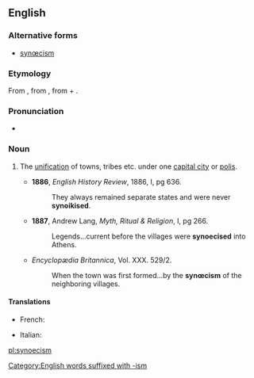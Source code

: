 ==English==

===Alternative forms===
* [[synœcism]]

===Etymology===
From {{etyl|grc|en}} {{term|συνοικισμός|lang=grc}}, from {{term|συνοικίζειν||to make live with, to unite under one city|lang=grc}}, from {{term|σύν||together|lang=grc}} + {{term|οἰκίζειν||to colonise|lang=grc}}.

===Pronunciation===
* {{IPA|/sɪˈniːsɪzəm/}}

===Noun===
{{en-noun}}

# {{context|Ancient Greece|lang=en}} The [[unification]] of towns, tribes etc. under one [[capital city]] or [[polis]].
#* '''1886''', ''English History Review'', 1886, I, pg 636.
#*: They always remained separate states and were never '''synoikised'''.
#* '''1887''', Andrew Lang, ''Myth, Ritual & Religion'', I, pg 266.
#*: Legends...current before the villages were '''synoecised''' into Athens.
#* {{rfdate}} ''Encyclopædia Britannica'', Vol. XXX. 529/2.
#*: When the town was first formed...by the '''synœcism''' of the neighboring villages.

====Translations====
{{trans-top|unification under one capital city}}
* French: {{t+|fr|synœcisme|m}}
{{trans-mid}}
* Italian: {{t|it|sinecismo|m}}
{{trans-bottom}}

[[Category:English words suffixed with -ism]]

[[pl:synoecism]]
